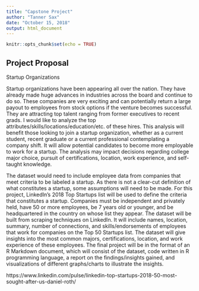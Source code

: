 ---
title: "Capstone Project"
author: "Tanner Sax"
date: "October 15, 2018"
output: html_document
---

```{r setup, include=FALSE}
knitr::opts_chunk$set(echo = TRUE)
```

## Project Proposal

Startup Organizations

Startup organizations have been appearing all over the nation. They have already made huge advances in industries across the board and continue to do so. These companies are very exciting and can potentially return a large payout to employees from stock options if the venture becomes successful. They are attracting top talent ranging from former executives to recent grads. I would like to analyze the top attributes/skills/locations/education/etc. of these hires. This analysis will benefit those looking to join a startup organization, whether as a current student, recent graduate or a current professional contemplating a company shift. It will allow potential candidates to become more employable to work for a startup. The analysis may impact decisions regarding college major choice, pursuit of certifications, location, work experience, and self-taught knowledge.

The dataset would need to include employee data from companies that meet criteria to be labeled a startup. As there is not a clear-cut definition of what constitutes a startup, some assumptions will need to be made. For this project, LinkedIn's 2018 Top Startups list will be used to define the criteria that constitutes a startup. Companies must be independent and privately held, have 50 or more employees, be 7 years old or younger, and be headquartered in the country on whose list they appear. The dataset will be built from scraping techniques on LinkedIn. It will include names, location, summary, number of connections, and skills/endorsements of employees that work for companies on the Top 50 Startups list. The dataset will give insights into the most common majors, certifications, location, and work experience of these employees. The final project will be in the format of an R Markdown document, which will consist of the dataset, code written in R programming language, a report on the findings/insights gained, and visualizations of different graphs/charts to illustrate the insights.

https://www.linkedin.com/pulse/linkedin-top-startups-2018-50-most-sought-after-us-daniel-roth/

